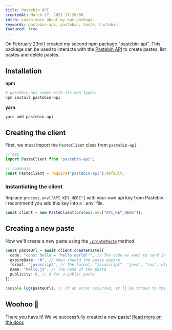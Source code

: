 ```yaml
---
title: Pastebin API
createdAt: March 27, 2021 17:20:00
intro: Learn more about my npm package.
keywords: pastebin-api, pastebin, haste, hastebin
featured: true
---
```


On February 23rd I created my second [npm](https://npmjs.com) package "pastebin-api".
This package can be used to interacte with the [Pastebin API](https://pastebin.com/doc_api) to create pastes, list pastes and delete pastes.

## Installation

**npm**

```bash
# pastebin-api comes with its own types!
npm install pastebin-api
```

**yarn**

```bash
yarn add pastebin-api
```

## Creating the client

First, we must import the `PasteClient` class from `pastebin-api`.

```typescript:src/index.ts
// es6
import PasteClient from "pastebin-api";

// commonjs
const PasteClient = require("pastebin-api").default;
```

### Instantiating the client

<Info>
  Replace <code>process.env["API_KEY_HERE"]</code> with your own api key from Pastebin. I recommend
  you add this key into a `.env` file.
</Info>

```typescript:src/index.ts
const client = new PasteClient(process.env["API_KEY_HERE"]);
```

## Creating a new paste

Now we'll create a new paste using the [`.createPaste`](https://github.com/Dev-CasperTheGhost/pastebin-api/blob/main/docs/README.md#create-a-paste) method

```typescript:src/index.ts
const pasteUrl = await client.createPaste({
  code: "const hello = 'hello world!'", // The code we want to send in the Paste
  expireDate: "N", // When should the paste expire
  format: "javascript", // The format, "javascript", "java", "lua", etc
  name: "hello.js", // The name of the paste
  publicity: 0, // 0 for a public paste
});

console.log(pasteUrl); // if an error occurred, it'll be thrown to the console.
```

## Woohoo 🎉

There you have it! We've successfully created a new paste! [Read more on the docs](https://github.com/Dev-CasperTheGhost/pastebin-api/blob/main/docs/README.md)
